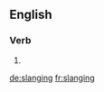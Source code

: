 
==English==

===Verb===
{{head|en}}

# {{present participle of|slang|lang=en}}

[[de:slanging]]
[[fr:slanging]]